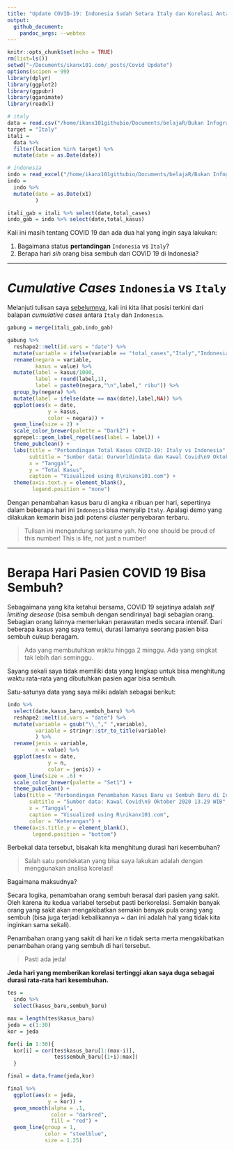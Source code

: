 ```yaml
---
title: "Update COVID-19: Indonesia Sudah Setara Italy dan Korelasi Antara Kasus Baru dan Sembuh Baru"
output: 
  github_document:
    pandoc_args: --webtex
---
```


```r
knitr::opts_chunk$set(echo = TRUE)
rm(list=ls())
setwd("~/Documents/ikanx101.com/_posts/Covid Update")
options(scipen = 99)
library(dplyr)
library(ggplot2)
library(ggpubr)
library(gganimate)
library(readxl)

# italy
data = read.csv("/home/ikanx101githubio/Documents/belajaR/Bukan Infografis/Covid Data/owid-covid-data.csv")
target = "Italy"
itali = 
  data %>% 
  filter(location %in% target) %>% 
  mutate(date = as.Date(date))

# indonesia
indo = read_excel("/home/ikanx101githubio/Documents/belajaR/Bukan Infografis/Covid Data/COVID-19 di Indonesia @kawalcovid19.xlsx") %>% janitor::clean_names()
indo = 
  indo %>% 
  mutate(date = as.Date(x1)
         )

itali_gab = itali %>% select(date,total_cases)
indo_gab = indo %>% select(date,total_kasus)
```

Kali ini masih tentang COVID 19 dan ada dua hal yang ingin saya lakukan:

1. Bagaimana status __pertandingan__ `Indonesia` vs `Italy`?
1. Berapa hari _sih_ orang bisa sembuh dari COVID 19 di Indonesia?

---

# _Cumulative Cases_ `Indonesia` vs `Italy`

Melanjuti tulisan saya [sebelumnya](https://ikanx101.com/blog/recovery-indo/), kali ini kita lihat posisi terkini dari balapan _cumulative cases_ antara `Italy` dan `Indonesia`. 

```r
gabung = merge(itali_gab,indo_gab)

gabung %>% 
  reshape2::melt(id.vars = "date") %>% 
  mutate(variable = ifelse(variable == "total_cases","Italy","Indonesia")) %>% 
  rename(negara = variable,
         kasus = value) %>% 
  mutate(label = kasus/1000,
         label = round(label,1),
         label = paste0(negara,"\n",label," ribu")) %>% 
  group_by(negara) %>% 
  mutate(label = ifelse(date == max(date),label,NA)) %>% 
  ggplot(aes(x = date,
             y = kasus,
             color = negara)) +
  geom_line(size = 2) +
  scale_color_brewer(palette = "Dark2") +
  ggrepel::geom_label_repel(aes(label = label)) +
  theme_pubclean() +
  labs(title = "Perbandingan Total Kasus COVID-19: Italy vs Indonesia",
       subtitle = "Sumber data: Ourworldindata dan Kawal Covid\n9 Oktober 2020 13.29 WIB",
       x = "Tanggal",
       y = "Total Kasus",
       caption = "Visualized using R\nikanx101.com") +
  theme(axis.text.y = element_blank(),
        legend.position = "none")


```

Dengan penambahan kasus baru di angka `4` ribuan per hari, sepertinya dalam beberapa hari ini `Indonesia` bisa menyalip `Italy`. Apalagi demo yang dilakukan kemarin bisa jadi potensi _cluster_ penyebaran terbaru.

> Tulisan ini mengandung sarkasme yah. No one should be proud of this number! This is life, not just a number!

---

# Berapa Hari Pasien COVID 19 Bisa Sembuh?

Sebagaimana yang kita ketahui bersama, COVID 19 sejatinya adalah _self limiting desease_ (bisa sembuh dengan sendirinya) bagi sebagian orang. Sebagian orang lainnya memerlukan perawatan medis secara intensif. Dari beberapa kasus yang saya temui, durasi lamanya seorang pasien bisa sembuh cukup beragam. 

> Ada yang membutuhkan waktu hingga 2 minggu. Ada yang singkat tak lebih dari seminggu.

Sayang sekali saya tidak memiliki data yang lengkap untuk bisa menghitung waktu rata-rata yang dibutuhkan pasien agar bisa sembuh.

Satu-satunya data yang saya miliki adalah sebagai berikut:

```r
indo %>% 
  select(date,kasus_baru,sembuh_baru) %>% 
  reshape2::melt(id.vars = "date") %>% 
  mutate(variable = gsub("\\_"," ",variable),
         variable = stringr::str_to_title(variable)
         ) %>% 
  rename(jenis = variable,
         n = value) %>% 
  ggplot(aes(x = date,
             y = n,
             color = jenis)) +
  geom_line(size = .6) +
  scale_color_brewer(palette = "Set1") +
  theme_pubclean() +
  labs(title = "Perbandingan Penambahan Kasus Baru vs Sembuh Baru di Indonesia",
       subtitle = "Sumber data: Kawal Covid\n9 Oktober 2020 13.29 WIB",
       x = "Tanggal",
       caption = "Visualized using R\nikanx101.com",
       color = "Keterangan") +
  theme(axis.title.y = element_blank(),
        legend.position = "bottom")
```

Berbekal data tersebut, bisakah kita menghitung durasi hari kesembuhan?

> Salah satu pendekatan yang bisa saya lakukan adalah dengan menggunakan analisa korelasi!

Bagaimana maksudnya?

Secara logika, penambahan orang sembuh berasal dari pasien yang sakit. Oleh karena itu kedua variabel tersebut pasti berkorelasi. Semakin banyak orang yang sakit akan mengakibatkan semakin banyak pula orang yang sembuh (bisa juga terjadi kebalikannya ~ dan ini adalah hal yang tidak kita inginkan sama sekali).

Penambahan orang yang sakit di hari ke _n_ tidak serta merta mengakibatkan penambahan orang yang sembuh di hari tersebut. 

> Pasti ada jeda!

__Jeda hari yang memberikan korelasi tertinggi akan saya duga sebagai durasi rata-rata hari kesembuhan.__

```r
tes = 
  indo %>% 
  select(kasus_baru,sembuh_baru)

max = length(tes$kasus_baru)
jeda = c(1:30)
kor = jeda

for(i in 1:30){
  kor[i] = cor(tes$kasus_baru[1:(max-i)],
               tes$sembuh_baru[(1+i):max])
  }

final = data.frame(jeda,kor)

final %>% 
  ggplot(aes(x = jeda,
             y = kor)) +
  geom_smooth(alpha = .1,
              color = "darkred",
              fill = "red") +
  geom_line(group = 1,
            color = "steelblue",
            size = 1.25)
```
